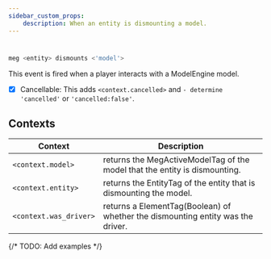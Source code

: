 ```yaml
---
sidebar_custom_props:
    description: When an entity is dismounting a model.
---
```

#
```js
meg <entity> dismounts <'model'>
```
This event is fired when a player interacts with a ModelEngine model.

- [x] Cancellable: This adds `<context.cancelled>` and `- determine 'cancelled'` or `'cancelled:false'`.

## Contexts

| Context                | Description                                                                     |
| ---------------------- | ------------------------------------------------------------------------------- |
| `<context.model>`      | returns the MegActiveModelTag of the model that the entity is dismounting.      |
| `<context.entity>`     | returns the EntityTag of the entity that is dismounting the model.              |
| `<context.was_driver>` | returns a ElementTag(Boolean) of whether the dismounting entity was the driver. |

{/* 
TODO: Add examples
 */}